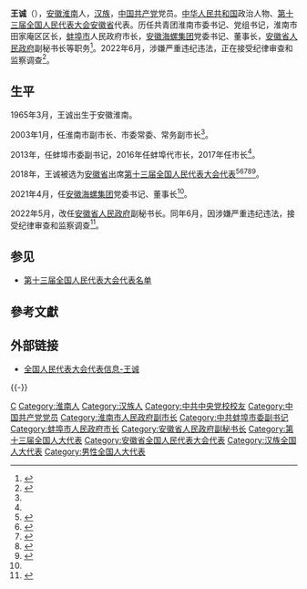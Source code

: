 {{Infobox person
|name=王诚
|birth_date={{birth year and age|1965|3}}
|ancestor=[[安徽|安徽]][[淮南|淮南]]
|nationality={{PRC}}
|title=[[全国人大代表|全国人大代表]]
|ethnicity=[[汉族|汉族]]
|gender=男
|party={{cpc}}
|website=[http://210.82.31.1:8084/delegate/viewDelegate.action?dbid=130917 全国人大代表数据库]
}}
'''王诚'''（{{bd|1965年|3月||catIdx=Wang王}}），[[安徽|安徽]][[淮南|淮南]]人，[[汉族|汉族]]，[[中国共产党|中国共产党]]党员。[[中华人民共和国|中华人民共和国]]政治人物、[[第十三届全国人民代表大会|第十三届全国人民代表大会]][[安徽省|安徽省]]代表{{refnest|{{Cite web|url=http://210.82.31.1:8084/delegate/viewDelegate.action?dbid=130917|title=全国人民代表大会代表信息-王诚|accessdate=2020-03-16|work=中国人大网}}}}。历任共青团淮南市委书记、党组书记，淮南市田家庵区区长，[[蚌埠市|蚌埠市]]人民政府市长，[[安徽海螺集团|安徽海螺集团]]党委书记、董事长，[[安徽省人民政府|安徽省人民政府]]副秘书长等职务<ref name=":0">{{Cite news|url=https://export.shobserver.com/baijiahao/html/497732.html|title=安徽省政府副秘书长王诚被查，一个月前刚卸任世界500强企业董事长|author=上官新闻网|work=上观新闻网|publisher=上观新闻网|date=2022-06-13}}</ref>。2022年6月，涉嫌严重违纪违法，正在接受纪律审查和监察调查<ref>{{Cite news|url=http://www.news.cn/legal/2022-06/13/c_1128737632.htm|title=安徽省人民政府副秘书长王诚接受审查调查|author=施歌|work=新华网|publisher=新华社|date=2022-06-13}}</ref>。

==生平==
1965年3月，王诚出生于安徽淮南。

2003年1月，任淮南市副市长、市委常委、常务副市长<ref name=":0" />。

2013年，任蚌埠市委副书记，2016年任蚌埠代市长，2017年任市长<ref name=":0" />。

2018年，王诚被选为[[安徽省|安徽省]]出席[[第十三届全国人民代表大会|第十三届全国人民代表大会]][[第十三届全国人民代表大会代表|代表]]<ref>{{Cite web|title=中华人民共和国第十三届全国人民代表大会代表名单|url=http://www.gov.cn/xinwen/2018-02/24/content_5268538.htm|accessdate=2020-03-16|work=中国政府网|archive-date=2020-02-28|archive-url=https://web.archive.org/web/20200228133636/http://www.gov.cn/xinwen/2018-02/24/content_5268538.htm|dead-url=no}}</ref><ref>{{Cite web|title=（受权发布）中华人民共和国第十三届全国人民代表大会代表名单-中新网|url=http://www.chinanews.com/gn/2018/02-25/8453959.shtml|accessdate=2021-02-19|work=[[中国新闻网|中国新闻网]]|archive-date=2018-02-27|archive-url=https://web.archive.org/web/20180227031724/http://www.chinanews.com/gn/2018/02-25/8453959.shtml|dead-url=no}}</ref><ref>{{cite web | title=中华人民共和国第十三届全国人民代表大会代表名单 | website=[[光明网_(中国)|光明网]] | date=2018-02-25 | url=https://news.gmw.cn/2018-02/25/content_27792557.htm | language=zh | access-date=2021-02-19 | archive-date=2021-10-19 | archive-url=https://web.archive.org/web/20211019124618/https://news.gmw.cn/2018-02/25/content_27792557.htm | dead-url=no }}</ref><ref>{{cite web | title=第十三届全国人民代表大会代表名单（2980名） | website=[[澎湃新闻|澎湃新闻]]-The Paper | url=https://www.thepaper.cn/newsDetail_forward_2008905 | language=zh | access-date=2021-02-19 | archive-date=2018-03-23 | archive-url=https://web.archive.org/web/20180323190049/https://www.thepaper.cn/newsDetail_forward_2008905 | dead-url=no }}</ref><ref>{{cite web | title=中华人民共和国第十三届全国人民代表大会代表名单 | website=[[中国网|中国网]] | date=2018-02-25 | url=http://news.china.com.cn/2018-02/25/content_50599587.htm | language=zh | access-date=2021-02-19 | archive-date=2021-02-21 | archive-url=https://web.archive.org/web/20210221201146/http://news.china.com.cn/2018-02/25/content_50599587.htm | dead-url=no }}</ref>。

2021年4月，任[[安徽海螺集团|安徽海螺集团]]党委书记、董事长<ref name=":0" />。

2022年5月，改任[[安徽省人民政府|安徽省人民政府]]副秘书长。同年6月，因涉嫌严重违纪违法，接受纪律审查和监察调查<ref>{{Cite web|title=安徽省人民政府副秘书长王诚接受纪律审查和监察调查|url=https://www.ccdi.gov.cn/yaowenn/202206/t20220613_198807.html|work=中央纪委国家监委网站|accessdate=2022-06-29}}</ref>。

==参见==
* [[第十三届全国人民代表大会代表名单|第十三届全国人民代表大会代表名单]]

==參考文獻==
{{reflist}}

==外部链接==
{{Portal|中国|政治}}
* [http://210.82.31.1:8084/delegate/viewDelegate.action?dbid=130917 全国人民代表大会代表信息-王诚]

{{-}}
{{start box}}
{{s-gov|prc}}
{{s-before|[[白金明_(政治人物)|白金明]]}}
{{s-title|[[蚌埠市人民政府|蚌埠市人民政府]]市长|2016年12月－2021年4月}}
{{s-after|[[操龙灿|操龙灿]]}}
{{s-bus}}
{{s-before|[[高登榜_(1961年)|高登榜]]}}
{{s-title|[[安徽海螺集团|安徽海螺集团]]董事长|2021年4月－2022年5月}}
{{s-after|[[杨军_(1969年)|杨军]]}}
{{end box}}
{{中共十九大以来的反腐败工作}}

{{DEFAULTSORT:Wang王}}
[[Category:王姓|C]]
[[Category:淮南人|Category:淮南人]]
[[Category:汉族人|Category:汉族人]]
[[Category:中共中央党校校友|Category:中共中央党校校友]]
[[Category:中国共产党党员|Category:中国共产党党员]]
[[Category:淮南市人民政府副市长|Category:淮南市人民政府副市长]]
[[Category:中共蚌埠市委副书记|Category:中共蚌埠市委副书记]]
[[Category:蚌埠市人民政府市长|Category:蚌埠市人民政府市长]]
[[Category:安徽省人民政府副秘书长|Category:安徽省人民政府副秘书长]]
[[Category:第十三届全国人大代表|Category:第十三届全国人大代表]]
[[Category:安徽省全国人民代表大会代表|Category:安徽省全国人民代表大会代表]]
[[Category:汉族全国人大代表|Category:汉族全国人大代表]]
[[Category:男性全国人大代表|Category:男性全国人大代表]]